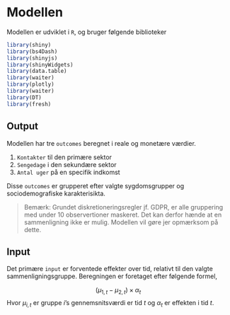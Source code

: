 # Modellen

Modellen er udviklet i `R`, og bruger følgende biblioteker

```r
library(shiny)
library(bs4Dash)
library(shinyjs)
library(shinyWidgets)
library(data.table)
library(waiter)
library(plotly)
library(waiter)
library(DT)
library(fresh)
```

## Output

Modellen har tre `outcomes` beregnet i reale og monetære værdier.

1. `Kontakter` til den primære sektor
2. `Sengedage` i den sekundære sektor
3. `Antal uger` på en specifik indkomst

Disse `outcomes` er grupperet efter valgte sygdomsgrupper og sociodemografiske karakterisikta.


> Bemærk: Grundet diskretioneringsregler jf. GDPR, er alle gruppering med under 10 observertioner maskeret. Det kan derfor
> hænde at en sammenligning ikke er mulig. Modellen vil gøre jer opmærksom på dette.


## Input

Det primære `input` er forventede effekter over tid, relativt til den valgte sammenligningsgruppe. Beregningen er foretaget efter følgende formel,

$$(\mu_{1,t} - \mu_{2,t}) \times \alpha_t$$
Hvor $\mu_{i,t}$ er gruppe $i$'s gennemsnitsværdi er tid $t$ og $\alpha_t$ er effekten i tid $t$.


